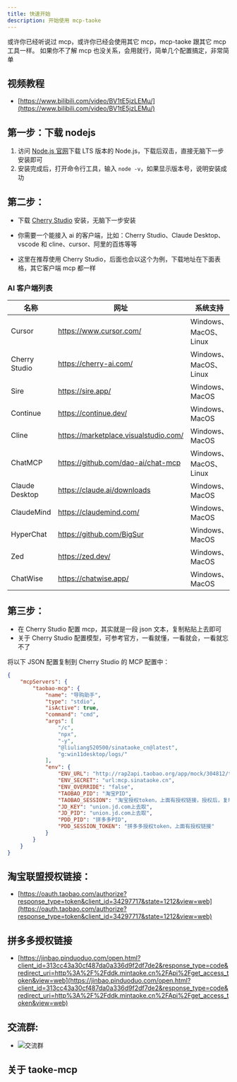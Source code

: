 ```yaml
---
title: 快速开始
description: 开始使用 mcp-taoke
---
```


或许你已经听说过 mcp，或许你已经会使用其它 mcp，mcp-taoke 跟其它 mcp 工具一样。
如果你不了解 mcp 也没关系，会用就行，简单几个配置搞定，非常简单

## 视频教程

-   [https://www.bilibili.com/video/BV1tE5jzLEMu/](https://www.bilibili.com/video/BV1tE5jzLEMu/)

## 第一步：下载 nodejs

1. 访问 [Node.js 官网](https://nodejs.org/zh-cn)下载 LTS 版本的 Node.js，下载后双击，直接无脑下一步安装即可
2. 安装完成后，打开命令行工具，输入 `node -v`，如果显示版本号，说明安装成功

## 第二步：

-   下载 [Cherry Studio](https://cherry-ai.com/) 安装，无脑下一步安装

-   你需要一个能接入 ai 的客户端，比如：Cherry Studio、Claude Desktop、vscode 和 cline、cursor、阿里的百炼等等
-   这里在推荐使用 Cherry Studio，后面也会以这个为例，下载地址在下面表格，其它客户端 mcp 都一样

### AI 客户端列表

| 名称           | 网址                                  | 系统支持              |
| -------------- | ------------------------------------- | --------------------- |
| Cursor         | https://www.cursor.com/               | Windows、MacOS、Linux |
| Cherry Studio  | https://cherry-ai.com/                | Windows、MacOS、Linux |
| Sire           | https://sire.app/                     | Windows、MacOS        |
| Continue       | https://continue.dev/                 | Windows、MacOS        |
| Cline          | https://marketplace.visualstudio.com/ | Windows、MacOS        |
| ChatMCP        | https://github.com/dao-ai/chat-mcp    | Windows、MacOS、Linux |
| Claude Desktop | https://claude.ai/downloads           | Windows、MacOS        |
| ClaudeMind     | https://claudemind.com/               | Windows、MacOS        |
| HyperChat      | https://github.com/BigSur             | Windows、MacOS        |
| Zed            | https://zed.dev/                      | Windows、MacOS        |
| ChatWise       | https://chatwise.app/                 | Windows、MacOS        |

## 第三步：

-   在 Cherry Studio 配置 mcp，其实就是一段 json 文本，复制粘贴上去即可
-   关于 Cherry Studio 配置模型，可参考官方，一看就懂，一看就会，一看就忘不了

将以下 JSON 配置复制到 Cherry Studio 的 MCP 配置中：

```json
{
	"mcpServers": {
		"taobao-mcp": {
			"name": "导购助手",
			"type": "stdio",
			"isActive": true,
			"command": "cmd",
			"args": [
				"/c",
				"npx",
				"-y",
				"@liuliang520500/sinataoke_cn@latest",
				"g:win11desktop/logs/"
			],
			"env": {
				"ENV_URL": "http://rap2api.taobao.org/app/mock/304812/taoke-mcp",
				"ENV_SECRET": "url:mcp.sinataoke.cn",
				"ENV_OVERRIDE": "false",
				"TAOBAO_PID": "淘宝PID",
				"TAOBAO_SESSION": "淘宝授权token，上面有授权链接，授权后，复制token到这里",
				"JD_KEY": "union.jd.com上去取",
				"JD_PID": "union.jd.com上去取",
				"PDD_PID": "拼多多PID",
				"PDD_SESSION_TOKEN": "拼多多授权token，上面有授权链接"
			}
		}
	}
}
```

## 淘宝联盟授权链接：

-   [https://oauth.taobao.com/authorize?response_type=token&client_id=34297717&state=1212&view=web](https://oauth.taobao.com/authorize?response_type=token&client_id=34297717&state=1212&view=web)

## 拼多多授权链接

-   [https://jinbao.pinduoduo.com/open.html?client_id=313cc43a30cf487da0a336d9f2df7de2&response_type=code&redirect_uri=http%3A%2F%2Fddk.mintaoke.cn%2FApi%2Fget_access_token&view=web](https://jinbao.pinduoduo.com/open.html?client_id=313cc43a30cf487da0a336d9f2df7de2&response_type=code&redirect_uri=http%3A%2F%2Fddk.mintaoke.cn%2FApi%2Fget_access_token&view=web)

## 交流群:

-   ![交流群](http://bbs.weiququ.cn/template/weiququ/static/imgs/qrgroup.png)

## 关于 taoke-mcp

<Cards>
	<Card title="github源" href="https://github.com/liuliang520530/taoke-mcp" />
	<Card
		title="npmjs源"
		href="https://www.npmjs.com/package/@liuliang520500/sinataoke_cn"
	/>
</Cards>

